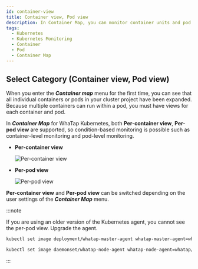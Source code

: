 ```yaml
---
id: container-view
title: Container view, Pod view
description: In Container Map, you can monitor container units and pod units.
tags:
  - Kubernetes
  - Kubernetes Monitoring
  - Container
  - Pod
  - Container Map
---
```


## Select Category (Container view, Pod view)

When you enter the **_Container map_** menu for the first time, you can see that all individual containers or pods in your cluster project have been expanded. Because multiple containers can run within a pod, you must have views for each container and pod.

In **_Container Map_** for WhaTap Kubernetes, both **Per-container view**, **Per-pod view** are supported, so condition-based monitoring is possible such as container-level monitoring and pod-level monitoring.

-   **Per-container view**

    ![Per-container view](https://img.whatap.io/media/images/whatap_kubernetes_container_map_container_category.png)

-   **Per-pod view**

    ![Per-pod view](https://img.whatap.io/media/images/whatap_kubernetes_container_map_pod_category.png)

**Per-container view** and **Per-pod view** can be switched depending on the user settings of the **_Container Map_** menu.

:::note

If you are using an older version of the Kubernetes agent, you cannot see the per-pod view. Upgrade the agent.

```bash title='Master'
kubectl set image deployment/whatap-master-agent whatap-master-agent=whatap/kube_mon:{agent version} -n whatap-monitoring
```

```bash title='Node'
kubectl set image daemonset/whatap-node-agent whatap-node-agent=whatap/kube_mon:{agent version} -n whatap-monitoring
```

:::
